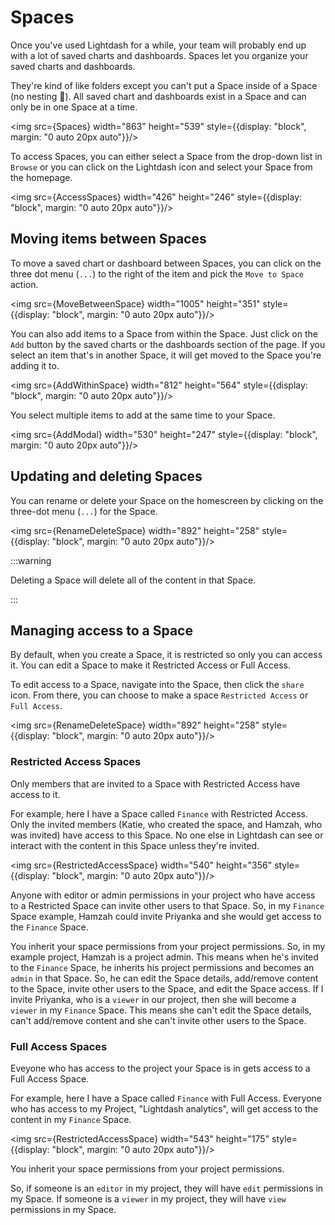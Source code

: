 
# Spaces

Once you've used Lightdash for a while, your team will probably end up with a lot of saved charts and dashboards. Spaces let you organize your saved charts and dashboards. 

They're kind of like folders except you can't put a Space inside of a Space (no nesting 🐥). All saved chart and dashboards exist in a Space and can only be in one Space at a time.

<img src={Spaces} width="863" height="539" style={{display: "block", margin: "0 auto 20px auto"}}/>

To access Spaces, you can either select a Space from the drop-down list in `Browse` or you can click on the Lightdash icon and select your Space from the homepage.

<img src={AccessSpaces} width="426" height="246" style={{display: "block", margin: "0 auto 20px auto"}}/>

## Moving items between Spaces

To move a saved chart or dashboard between Spaces, you can click on the three dot menu (`...`) to the right of the item and pick the `Move to Space` action.

<img src={MoveBetweenSpace} width="1005" height="351" style={{display: "block", margin: "0 auto 20px auto"}}/>

You can also add items to a Space from within the Space. Just click on the `Add` button by the saved charts or the dashboards section of the page. If you select an item that's in another Space, it will get moved to the Space you're adding it to.

<img src={AddWithinSpace} width="812" height="564" style={{display: "block", margin: "0 auto 20px auto"}}/>

You select multiple items to add at the same time to your Space.

<img src={AddModal} width="530" height="247" style={{display: "block", margin: "0 auto 20px auto"}}/>

## Updating and deleting Spaces

You can rename or delete your Space on the homescreen by clicking on the three-dot menu (`...`) for the Space.

<img src={RenameDeleteSpace} width="892" height="258" style={{display: "block", margin: "0 auto 20px auto"}}/>

:::warning

Deleting a Space will delete all of the content in that Space.

:::

## Managing access to a Space

By default, when you create a Space, it is restricted so only you can access it. You can edit a Space to make it Restricted Access or Full Access. 

To edit access to a Space, navigate into the Space, then click the `share` icon. From there, you can choose to make a space `Restricted Access` or `Full Access`.

<img src={RenameDeleteSpace} width="892" height="258" style={{display: "block", margin: "0 auto 20px auto"}}/>


### Restricted Access Spaces

Only members that are invited to a Space with Restricted Access have access to it. 

For example, here I have a Space called `Finance` with Restricted Access. Only the invited members (Katie, who created the space, and Hamzah, who was invited) have access to this Space. No one else in Lightdash can see or interact with the content in this Space unless they're invited. 

<img src={RestrictedAccessSpace} width="540" height="356" style={{display: "block", margin: "0 auto 20px auto"}}/>

Anyone with editor or admin permissions in your project who have access to a Restricted Space can invite other users to that Space. So, in my `Finance` Space example, Hamzah could invite Priyanka and she would get access to the `Finance` Space.

You inherit your space permissions from your project permissions. So, in my example project, Hamzah is a project admin. This means when he's invited to the `Finance` Space, he inherits his project permissions and becomes an `admin` in that Space. So, he can edit the Space details, add/remove content to the Space, invite other users to the Space, and edit the Space access. If I invite Priyanka, who is a `viewer` in our project, then she will become a `viewer` in my `Finance` Space. This means she can't edit the Space details, can't add/remove content and she can't invite other users to the Space.

### Full Access Spaces

Eveyone who has access to the project your Space is in gets access to a Full Access Space.

For example, here I have a Space called `Finance` with Full Access. Everyone who has access to my Project, "Lightdash analytics", will get access to the content in my `Finance` Space.

<img src={RestrictedAccessSpace} width="543" height="175" style={{display: "block", margin: "0 auto 20px auto"}}/>

You inherit your space permissions from your project permissions. 

So, if someone is an `editor` in my project, they will have `edit` permissions in my Space. If someone is a `viewer` in my project, they will have `view` permissions in my Space.
